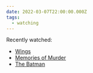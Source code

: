 ```yaml
---
date: 2022-03-07T22:00:00.000Z
tags:
  - watching
---
```

Recently watched:

* [Wings](https://letterboxd.com/film/wings/)
* [Memories of Murder](https://letterboxd.com/film/memories-of-murder/)
* [The Batman](https://letterboxd.com/film/the-batman/)